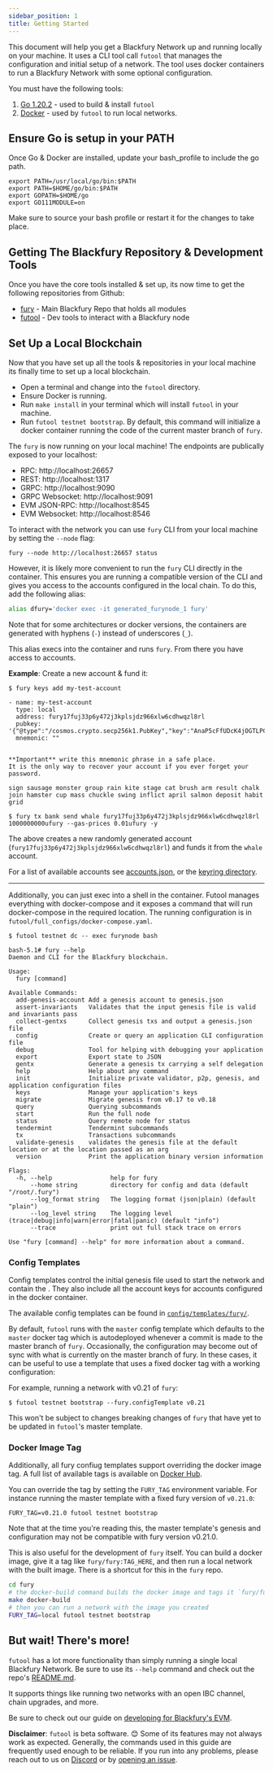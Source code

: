 ```yaml
---
sidebar_position: 1
title: Getting Started
---
```


This document will help you get a Blackfury Network up and running locally on your machine. It uses a CLI tool call `futool` that manages the configuration and initial setup of a network. The tool uses docker containers to run a Blackfury Network with some optional configuration.

You must have the following tools:

1. [Go 1.20.2](https://golang.org/doc/install) - used to build & install `futool`
2. [Docker](https://docs.docker.com/get-docker/) - used by `futool` to run local networks.

## Ensure Go is setup in your PATH

Once Go & Docker are installed, update your bash_profile to include the go path.

```
export PATH=/usr/local/go/bin:$PATH
export PATH=$HOME/go/bin:$PATH
export GOPATH=$HOME/go
export GO111MODULE=on
```

Make sure to source your bash profile or restart it for the changes to take place.

## Getting The Blackfury Repository & Development Tools

Once you have the core tools installed & set up, its now time to get the following repositories from Github:

- [fury](https://github.com/Four4Two/fury) - Main Blackfury Repo that holds all modules
- [futool](https://github.com/Four4Two/futool) - Dev tools to interact with a Blackfury node

## Set Up a Local Blockchain

Now that you have set up all the tools & repositories in your local machine its finally time to set up a local blockchain.

- Open a terminal and change into the `futool` directory.
- Ensure Docker is running.
- Run `make install` in your terminal which will install `futool` in your machine.
- Run `futool testnet bootstrap`. By default, this command will initialize a docker container running the code of the current master branch of `fury`.

The `fury` is now running on your local machine! The endpoints are publically exposed to your localhost:

- RPC: http://localhost:26657
- REST: http://localhost:1317
- GRPC: http://localhost:9090
- GRPC Websocket: http://localhost:9091
- EVM JSON-RPC: http://localhost:8545
- EVM Websocket: http://localhost:8546

To interact with the network you can use `fury` CLI from your local machine by setting the `--node` flag:

```
fury --node http://localhost:26657 status
```

However, it is likely more convenient to run the `fury` CLI directly in the container. This ensures you are running a compatible version of the CLI and gives you access to the accounts configured in the local chain. To do this, add the following alias:

```bash
alias dfury='docker exec -it generated_furynode_1 fury'
```

Note that for some architectures or docker versions, the containers are generated with hyphens (`-`) instead of underscores (`_`).

This alias execs into the container and runs `fury`. From there you have access to accounts.

**Example**:
Create a new account & fund it:

```
$ fury keys add my-test-account

- name: my-test-account
  type: local
  address: fury17fuj33p6y472j3kplsjdz966xlw6cdhwqzl8rl
  pubkey: '{"@type":"/cosmos.crypto.secp256k1.PubKey","key":"AnaP5cFfUDcK4jOGTLPCUPGqtijViYmCAd7XRg7XTQib"}'
  mnemonic: ""


**Important** write this mnemonic phrase in a safe place.
It is the only way to recover your account if you ever forget your password.

sign sausage monster group rain kite stage cat brush arm result chalk join hamster cup mass chuckle swing inflict april salmon deposit habit grid

$ fury tx bank send whale fury17fuj33p6y472j3kplsjdz966xlw6cdhwqzl8rl 1000000000ufury --gas-prices 0.01ufury -y
```

The above creates a new randomly generated account (`fury17fuj33p6y472j3kplsjdz966xlw6cdhwqzl8rl`) and funds it from the `whale` account.

For a list of available accounts see [accounts.json](https://github.com/Four4Two/futool/blob/master/config/common/addresses.json), or the [keyring directory](https://github.com/Four4Two/futool/tree/master/config/templates/fury/master/initstate/.fury/keyring-test).

---

Additionally, you can just exec into a shell in the container. Futool manages everything with docker-compose and it exposes a command that will run docker-compose in the required location. The running configuration is in `futool/full_configs/docker-compose.yaml`.

```
$ futool testnet dc -- exec furynode bash

bash-5.1# fury --help
Daemon and CLI for the Blackfury blockchain.

Usage:
  fury [command]

Available Commands:
  add-genesis-account Add a genesis account to genesis.json
  assert-invariants   Validates that the input genesis file is valid and invariants pass
  collect-gentxs      Collect genesis txs and output a genesis.json file
  config              Create or query an application CLI configuration file
  debug               Tool for helping with debugging your application
  export              Export state to JSON
  gentx               Generate a genesis tx carrying a self delegation
  help                Help about any command
  init                Initialize private validator, p2p, genesis, and application configuration files
  keys                Manage your application's keys
  migrate             Migrate genesis from v0.17 to v0.18
  query               Querying subcommands
  start               Run the full node
  status              Query remote node for status
  tendermint          Tendermint subcommands
  tx                  Transactions subcommands
  validate-genesis    validates the genesis file at the default location or at the location passed as an arg
  version             Print the application binary version information

Flags:
  -h, --help                help for fury
      --home string         directory for config and data (default "/root/.fury")
      --log_format string   The logging format (json|plain) (default "plain")
      --log_level string    The logging level (trace|debug|info|warn|error|fatal|panic) (default "info")
      --trace               print out full stack trace on errors

Use "fury [command] --help" for more information about a command.
```

### Config Templates

Config templates control the initial genesis file used to start the network and contain the . They also include all the account keys for accounts configured in the docker container.

The available config templates can be found in [`config/templates/fury/`](https://github.com/Four4Two/futool/tree/master/config/templates/fury).

By default, `futool` runs with the `master` config template which defaults to the `master` docker tag which is autodeployed whenever a commit is made to the master branch of `fury`. Occasionally, the configuration may become out of sync with what is currently on the master branch of fury. In these cases, it can be useful to use a template that uses a fixed docker tag with a working configuration:

For example, running a network with v0.21 of `fury`:

```
$ futool testnet bootstrap --fury.configTemplate v0.21
```

This won't be subject to changes breaking changes of `fury` that have yet to be updated in `futool`'s master template.

### Docker Image Tag

Additionally, all fury confiug templates support overriding the docker image tag. A full list of available tags is available on [Docker Hub](https://hub.docker.com/r/fury/fury/tags).

You can override the tag by setting the `FURY_TAG` environment variable. For instance running the master template with a fixed fury version of `v0.21.0`:

```
FURY_TAG=v0.21.0 futool testnet bootstrap
```

Note that at the time you're reading this, the master template's genesis and configuration may not be compatible with fury version v0.21.0.

This is also useful for the development of `fury` itself. You can build a docker image, give it a tag like `fury/fury:TAG_HERE`, and then run a local network with the built image. There is a shortcut for this in the `fury` repo.

```bash
cd fury
# the docker-build command builds the docker image and tags it `fury/fury:local`
make docker-build
# then you can run a network with the image you created
FURY_TAG=local futool testnet bootstrap
```

## But wait! There's more!

`futool` has a lot more functionality than simply running a single local Blackfury Network. Be sure to use its `--help` command and check out the repo's [README.md](https://github.com/Four4Two/futool/blob/master/README.md).

It supports things like running two networks with an open IBC channel, chain upgrades, and more.

Be sure to check out our guide on [developing for Blackfury's EVM](../ethereum/development).

**Disclaimer**: `futool` is beta software. 😊 Some of its features may not always work as expected. Generally, the commands used in this guide are frequently used enough to be reliable. If you run into any problems, please reach out to us on [Discord](https://discord.gg/QzaJtR77WB) or by [opening an issue](https://github.com/Four4Two/futool/issues/new).
